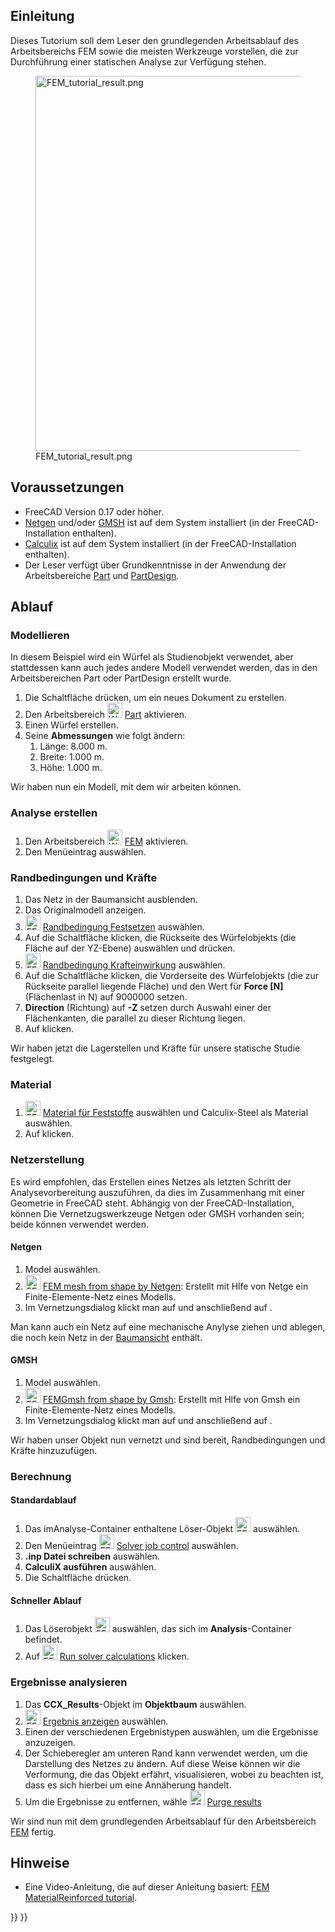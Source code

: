 <languages/>

{{TutorialInfo/de
|Topic= Finite-Elemente-Analyse
|Level= Anfänger
|Time= 10 Minuten + Löserzeit
|Author=[https://wiki.freecad.org/index.php?title=User:Drei Drei]
|FCVersion=0.17 oder höher
}}

<span id="Introduction"></span>
==Einleitung==

Dieses Tutorium soll dem Leser den grundlegenden Arbeitsablauf des Arbeitsbereichs FEM sowie die meisten Werkzeuge vorstellen, die zur Durchführung einer statischen Analyse zur Verfügung stehen.

[[Image:FEM_tutorial_result.png|600px]]

<span id="Requirements"></span>
==Voraussetzungen==

* FreeCAD Version 0.17 oder höher.
* [http://sourceforge.net/projects/netgen-mesher/ Netgen] und/oder [http://geuz.org/gmsh/ GMSH] ist auf dem System installiert (in der FreeCAD-Installation enthalten).
* [http://www.calculix.de/ Calculix] ist auf dem System installiert (in der FreeCAD-Installation enthalten).
* Der Leser verfügt über Grundkenntnisse in der Anwendung der Arbeitsbereiche [[Part_Workbench/de|Part]] und [[PartDesign_Workbench/de|PartDesign]].

<span id="Procedure"></span>
==Ablauf==

<span id="Modeling"></span>
===Modellieren ===

In diesem Beispiel wird ein Würfel als Studienobjekt verwendet, aber stattdessen kann auch jedes andere Modell verwendet werden, das in den Arbeitsbereichen Part oder PartDesign erstellt wurde.

# Die Schaltfläche {{Button|[[Image:Std_New.svg|16px|link=Std_New/de]] [[Std_New/de|Std Neu]]}} drücken, um ein neues Dokument zu erstellen.
# Den Arbeitsbereich [[Image:Workbench_Part.svg|24px|link=Part_Workbench/de]] [[Part_Workbench|Part]] aktivieren.
# Einen Würfel erstellen.
# Seine '''Abmessungen''' wie folgt ändern:
## Länge: 8.000 m.
## Breite: 1.000 m.
## Höhe:  1.000 m.

Wir haben nun ein Modell, mit dem wir arbeiten können.

<span id="Creating_the_Analysis"></span>
===Analyse erstellen===

# Den Arbeitsbereich [[Image:Workbench_FEM.svg|24px|link=FEM_Workbench/de]] [[FEM_Workbench|FEM]] aktivieren.
# Den Menüeintrag {{MenuCommand|Modell → [[Image:FEM_Analysis.svg|16px]] Analyse-Container‏‎}} auswählen.

<span id="Constraints_and_Forces"></span>
===Randbedingungen und Kräfte===

# Das Netz in der Baumansicht ausblenden.
# Das Originalmodell anzeigen.
# [[Image:FEM_ConstraintFixed.svg|24px|link=FEM_ConstraintFixed/de]] [[FEM_ConstraintFixed/de|Randbedingung Festsetzen]] auswählen.
# Auf die Schaltfläche {{Button|Hinzufügen}} klicken, die Rückseite des Würfelobjekts (die Fläche auf der YZ-Ebene) auswählen und {{Button|OK}} drücken.
# [[Image:FEM_ConstraintForce.svg|24px|link=FEM_ConstraintForce/de]] [[FEM_ConstraintForce/de|Randbedingung Krafteinwirkung]] auswählen.
# Auf die Schaltfläche {{Button|Hinzufügen}} klicken, die Vorderseite des Würfelobjekts (die zur Rückseite parallel liegende Fläche) und den Wert für '''Force [N]''' (Flächenlast in N) auf 9000000 setzen.
# '''Direction''' (Richtung) auf '''-Z''' setzen durch Auswahl einer der Flächenkanten, die parallel zu dieser Richtung liegen.
# Auf {{Button|OK}} klicken.

Wir haben jetzt die Lagerstellen und Kräfte für unsere statische Studie festgelegt.

<span id="Material"></span>
===Material===

# [[Image:FEM_MaterialSolid.svg|24px]] [[FEM_MaterialSolid/de|Material für Feststoffe]] auswählen und Calculix-Steel als Material auswählen.
# Auf {{Button|OK}} klicken.

<span id="Meshing"></span>
===Netzerstellung===

Es wird empfohlen, das Erstellen eines Netzes als letzten Schritt der Analysevorbereitung auszuführen, da dies im Zusammenhang mit einer Geometrie in FreeCAD steht.
Abhängig von der FreeCAD-Installation, können Die Vernetzugswerkzeuge Netgen oder GMSH vorhanden sein; beide können verwendet werden.

<span id="Netgen"></span>
====Netgen====

# Model auswählen.
# [[Image:FEM_MeshNetgenFromShape.svg|24px]] [[FEM_MeshNetgenFromShape/de|FEM mesh from shape by Netgen]]: Erstellt mit Hlfe von Netge ein Finite-Elemente-Netz eines Modells.
# Im Vernetzungsdialog klickt man auf {{Button|Anwenden}} und anschließend auf {{Button|OK}}.

Man kann auch ein Netz auf eine mechanische Anylyse ziehen und ablegen, die noch kein Netz in der [[Tree_View/de|Baumansicht]] enthält.

<span id="GMSH"></span>
====GMSH====

# Model auswählen.
# [[Image:FEM_MeshGmshFromShape.svg|24px]] [[FEM_MeshGmshFromShape/de|FEMGmsh from shape by Gmsh]]: Erstellt mit Hlfe von Gmsh ein Finite-Elemente-Netz eines Modells.
# Im Vernetzungsdialog klickt man auf {{Button|Anwenden}} und anschließend auf {{Button|OK}}.

Wir haben unser Objekt nun vernetzt und sind bereit, Randbedingungen und Kräfte hinzuzufügen.

<span id="Running_the_Solver"></span>
===Berechnung===

<span id="Standard_Procedure"></span>
====Standardablauf====

# Das imAnalyse-Container enthaltene Löser-Objekt [[Image:FEM_SolverCalculixCxxtools.svg|24px]] auswählen.
# Den Menüeintrag [[Image:FEM_SolverControl.svg|24px]] [[FEM_SolverControl/de|Solver job control]] auswählen.
# '''.inp Datei schreiben''' auswählen.
# '''CalculiX ausführen''' auswählen.
# Die Schaltfläche {{Button|Schließen}} drücken.

<span id="Quick_Procedure"></span>
====Schneller Ablauf====

# Das Löserobjekt [[Image:FEM_SolverCalculixCxxtools.svg|24px]] auswählen, das sich im '''Analysis'''-Container befindet.
# Auf [[Image:FEM_SolverRun.svg|24px]] [[FEM_SolverRun/de|Run solver calculations]] klicken.

<span id="Analyzing_Results"></span>
===Ergebnisse analysieren===

# Das '''CCX_Results'''-Objekt im '''Objektbaum''' auswählen.
# [[Image:FEM_ResultShow.svg|24px|link=FEM_ResultShow/de]] [[FEM_ResultShow/de|Ergebnis anzeigen]] auswählen.
# Einen der verschiedenen Ergebnistypen auswählen, um die Ergebnisse anzuzeigen.
# Der Schieberegler am unteren Rand kann verwendet werden, um die Darstellung des Netzes zu ändern. Auf diese Weise können wir die Verformung, die das Objekt erfährt, visualisieren, wobei zu beachten ist, dass es sich hierbei um eine Annäherung handelt.
# Um die Ergebnisse zu entfernen, wähle  [[Image:FEM_ResultsPurge.svg|24px|link=FEM_ResultsPurge]] [[FEM_ResultsPurge/de|Purge results]]

{{Note|Vergleich zur vorherigen Beispieldatei|Wird der Ergebnistyp '''Verschiebung Z''' gewählt, kann man sehen, dass der erhaltene Wert fast identisch mit dem von FreeCAD gelieferten Testbeispiel ist. Unterschiede können aufgrund der Qualität des Netzes und der Anzahl der Knoten, die es besitzt, auftreten.}}

Wir sind nun mit dem grundlegenden Arbeitsablauf für den Arbeitsbereich [[FEM_Workbench/de|FEM]] fertig.

<span id="Notes"></span>
==Hinweise==

* Eine Video-Anleitung, die auf dieser Anleitung basiert: [https://www.youtube.com/watch?v=SZTIqhfCSVc FEM MaterialReinforced tutorial].


{{FEM_Tools_navi{{#translation:}}}}
{{Userdocnavi{{#translation:}}}}